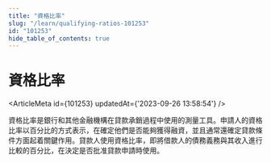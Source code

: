 ```yaml
---
title: "資格比率"
slug: "/learn/qualifying-ratios-101253"
id: "101253"
hide_table_of_contents: true
---
```



# 資格比率

<ArticleMeta id={101253} updatedAt={'2023-09-26 13:58:54'} />
<div className='border-solid border-b border-t-0 my-4 border-[var(--ifm-color-gray-300)]' />

資格比率是銀行和其他金融機構在貸款承銷過程中使用的測量工具。申請人的資格比率以百分比的方式表示，在確定他們是否能夠獲得融資，並且通常還確定貸款條件方面起着關鍵作用。貸款人使用資格比率，即將借款人的債務義務與其收入進行比較的百分比，在決定是否批准貸款申請時使用。

